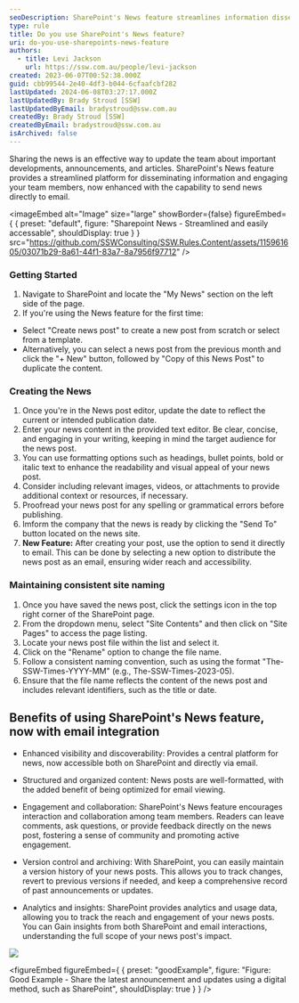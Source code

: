 ```yaml
---
seoDescription: SharePoint's News feature streamlines information dissemination and encourages team collaboration with email integration, providing a central platform for news updates.
type: rule
title: Do you use SharePoint's News feature?
uri: do-you-use-sharepoints-news-feature
authors:
  - title: Levi Jackson
    url: https://ssw.com.au/people/levi-jackson
created: 2023-06-07T00:52:38.000Z
guid: cbb99544-2e40-4df3-b044-6cfaafcbf282
lastUpdated: 2024-06-08T03:27:17.000Z
lastUpdatedBy: Brady Stroud [SSW]
lastUpdatedByEmail: bradystroud@ssw.com.au
createdBy: Brady Stroud [SSW]
createdByEmail: bradystroud@ssw.com.au
isArchived: false
---
```


Sharing the news is an effective way to update the team about important developments, announcements, and articles. SharePoint's News feature provides a streamlined platform for disseminating information and engaging your team members, now enhanced with the capability to send news directly to email.


<imageEmbed
  alt="Image"
  size="large"
  showBorder={false}
  figureEmbed={ {
    preset: "default",
    figure: "Sharepoint News - Streamlined and easily accessable",
    shouldDisplay: true
  } }
  src="https://github.com/SSWConsulting/SSW.Rules.Content/assets/115961605/03071b29-8a61-44f1-83a7-8a7956f97712"
/>

### Getting Started

1. Navigate to SharePoint and locate the "My News" section on the left side of the page.
2. If you're using the News feature for the first time:

- Select "Create news post" to create a new post from scratch or select from a template.
- Alternatively, you can select a news post from the previous month and click the "+ New" button, followed by "Copy of this News Post" to duplicate the content.

### Creating the News

1. Once you're in the News post editor, update the date to reflect the current or intended publication date.
2. Enter your news content in the provided text editor. Be clear, concise, and engaging in your writing, keeping in mind the target audience for the news post.
3. You can use formatting options such as headings, bullet points, bold or italic text to enhance the readability and visual appeal of your news post.
4. Consider including relevant images, videos, or attachments to provide additional context or resources, if necessary.
5. Proofread your news post for any spelling or grammatical errors before publishing.
6. Imform the company that the news is ready by clicking the "Send To" button located on the news site.
7. **New Feature:** After creating your post, use the option to send it directly to email. This can be done by selecting a new option to distribute the news post as an email, ensuring wider reach and accessibility.

### Maintaining consistent site naming

1. Once you have saved the news post, click the settings icon in the top right corner of the SharePoint page.
2. From the dropdown menu, select "Site Contents" and then click on "Site Pages" to access the page listing.
3. Locate your news post file within the list and select it.
4. Click on the "Rename" option to change the file name.
5. Follow a consistent naming convention, such as using the format "The-SSW-Times-YYYY-MM" (e.g., The-SSW-Times-2023-05).
6. Ensure that the file name reflects the content of the news post and includes relevant identifiers, such as the title or date.

## Benefits of using SharePoint's News feature, now with email integration

- Enhanced visibility and discoverability: Provides a central platform for news, now accessible both on SharePoint and directly via email.

- Structured and organized content: News posts are well-formatted, with the added benefit of being optimized for email viewing.

- Engagement and collaboration: SharePoint's News feature encourages interaction and collaboration among team members. Readers can leave comments, ask questions, or provide feedback directly on the news post, fostering a sense of community and promoting active engagement.

- Version control and archiving: With SharePoint, you can easily maintain a version history of your news posts. This allows you to track changes, revert to previous versions if needed, and keep a comprehensive record of past announcements or updates.

- Analytics and insights: SharePoint provides analytics and usage data, allowing you to track the reach and engagement of your news posts. You can Gain insights from both SharePoint and email interactions, understanding the full scope of your news post's impact.

![](/uploads/rules/do-you-use-sharepoints-news-feature/2023-06-05_13-40-03.png)

<figureEmbed figureEmbed={ {
  preset: "goodExample",
  figure: "Figure: Good Example - Share the latest announcement and updates using a digital method, such as SharePoint",
  shouldDisplay: true
} } />
